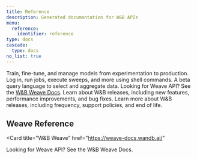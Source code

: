 ```yaml
---
title: Reference
description: Generated documentation for W&B APIs
menu:
  reference:
    identifier: reference
type: docs
cascade:
  type: docs
no_list: true
---
```


<CardGroup cols={2}>
<Card title="Python Library" href="/ref/python/">
Train, fine-tune, and manage models from experimentation to production.
</Card>
<Card title="Command Line Interface" href="/ref/cli/">
Log in, run jobs, execute sweeps, and more using shell commands.
</Card>
</CardGroup>

<CardGroup cols={2}>
<Card title="Query Panels" href="/ref/query-panel/">
A beta query language to select and aggregate data.
</Card>
<Card title="W&B Weave" href="https://weave-docs.wandb.ai/">
Looking for Weave API? See the <a href="https://weave-docs.wandb.ai/">W&B Weave Docs</a>.
</Card>
</CardGroup>

<CardGroup cols={2}>
<Card title="Release notes" href="/ref/release-notes/">
Learn about W&B releases, including new features, performance improvements, and bug fixes.
</Card>
<Card title="Release policies and processes" href="./release-notes/release-policies/">
Learn more about W&B releases, including frequency, support policies, and end of life.
</Card>
</CardGroup>

## Weave Reference

<Card
  title="W&B Weave"
  href="https://weave-docs.wandb.ai/"
>
  Looking for Weave API? See the W&B Weave Docs.
</Card>